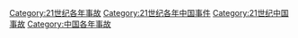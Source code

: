 [[Category:21世纪各年事故|Category:21世纪各年事故]]
[[Category:21世纪各年中国事件|Category:21世纪各年中国事件]]
[[Category:21世纪中国事故|Category:21世纪中国事故]]
[[Category:中国各年事故|Category:中国各年事故]]